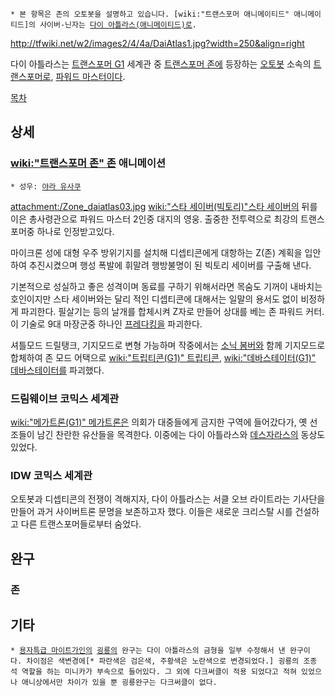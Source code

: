  * 본 항목은 존의 오토봇을 설명하고 있습니다. [wiki:"트랜스포머 애니메이티드" 애니메이티드]의 사이버-닌자는 [[다이 아틀라스(애니메이티드)]]로.

http://tfwiki.net/w2/images2/4/4a/DaiAtlas1.jpg?width=250&align=right

다이 아틀라스는 [[트랜스포머 G1]] 세계관 중 [[트랜스포머 존]]에 등장하는 [[오토봇]] 소속의 [[트랜스포머]]로, [[파워드 마스터]]이다.

[[목차]]

== 상세 ==
=== [[wiki:"트랜스포머 존" 존]] 애니메이션 ===
 * 성우: [[야라 유사쿠]]

attachment:/Zone_daiatlas03.jpg
[[wiki:"스타 세이버(빅토리)"스타 세이버]]의 뒤를 이은 총사령관으로 파워드 마스터 2인중 대지의 영웅. 출중한 전투력으로 최강의 트랜스포머중 하나로 인정받고있다.

마이크론 성에 대형 우주 방위기지를 설치해 디셉티콘에게 대항하는 Z(존) 계획을 입안하여 추진시켰으며 행성 폭발에 휘말려 행방불명이 된 빅토리 세이버를 구출해 낸다.

기본적으로 성실하고 좋은 성격이며 동료를 구하기 위해서라면 목숨도 기꺼이 내바치는 호인이지만 스타 세이버와는 달리 적인 디셉티콘에 대해서는 일말의 용서도 없이 비정하게 파괴한다. 필살기는 등의 날개를 합체시켜 Z자로 만들어 상대를 베는 존 파워드 커터. 이 기술로 9대 마장군중 하나인 [[프레다킹]]을 파괴한다.

셔틀모드 드릴탱크, 기지모드로 변형 가능하며 작중에서는 [[소닉 봄버]]와 함께 기지모드로 합체하여 존 모드 어택으로 [[wiki:"트립티콘(G1)" 트립티콘]], [[wiki:"데바스테이터(G1)" 데바스테이터]]를 파괴했다.

=== 드림웨이브 코믹스 세계관 ===
[[wiki:"메가트론(G1)" 메가트론]]은 의회가 대중들에게 금지한 구역에 들어갔다가, 옛 선조들이 남긴 찬란한 유산들을 목격한다. 이중에는 다이 아틀라스와 [[데스자라스]]의 동상도 있었다.


=== IDW 코믹스 세계관 ===
오토봇과 디셉티콘의 전쟁이 격해지자, 다이 아틀라스는 서클 오브 라이트라는 기사단을 만들어 과거 사이버트론 문명을 보존하고자 했다. 이들은 새로운 크리스탈 시를 건설하고 다른 트랜스포머들로부터 숨었다.

== 완구 ==
=== 존 ===

== 기타 ==
 * [[용자특급 마이트가인]]의 [[굉룡]]의 완구는 다이 아틀라스의 금형을 일부 수정해서 낸 완구이다. 차이점은 색변경에[* 파란색은 검은색, 주황색은 노란색으로 변경되었다.] 굉룡의 조종석 역할을 하는 미니카가 부속으로 들어있다. 그 외에 다크써클이 적용 되었다고 적혀 있었으나 애니상에서만 차이가 있을 뿐 굉룡완구는 다크써클이 없다. 
